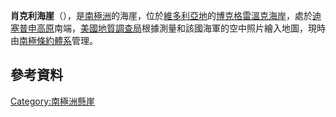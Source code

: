 {{Coord|73|22|S|164|56|E||display=title}}

'''肖克利海崖'''（{{lang-en|Shockley Bluff}}），是[[南極洲|南極洲]]的海崖，位於[[維多利亞地|維多利亞地]]的[[博克格雷溫克海岸|博克格雷溫克海岸]]，處於[[迪塞普申高原|迪塞普申高原]]南端，[[美國地質調查局|美國地質調查局]]根據測量和該國海軍的空中照片繪入地圖，現時由[[南極條約體系|南極條約體系]]管理。

==參考資料==
{{usgs-gazetteer}}

{{DEFAULTSORT:Shockley Bluff}}
[[Category:南極洲懸崖|Category:南極洲懸崖]]


{{BorchgrevinkCoast-geo-stub}}
